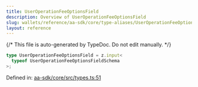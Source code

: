 ```yaml
---
title: UserOperationFeeOptionsField
description: Overview of UserOperationFeeOptionsField
slug: wallets/reference/aa-sdk/core/type-aliases/UserOperationFeeOptionsField
layout: reference
---
```


{/* This file is auto-generated by TypeDoc. Do not edit manually. */}

```ts
type UserOperationFeeOptionsField = z.input<
  typeof UserOperationFeeOptionsFieldSchema
>;
```

Defined in: [aa-sdk/core/src/types.ts:51](https://github.com/alchemyplatform/aa-sdk/blob/17aad1f572375d42a06c7e3238078a88a435d459/aa-sdk/core/src/types.ts#L51)
